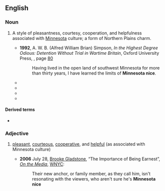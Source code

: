 ==English==
{{wikipedia}}

===Noun===
{{en-noun|-}}

# {{lb|en|US}} A style of pleasantness, courtesy, cooperation, and helpfulness associated with [[w:Minnesota|Minnesota]] culture; a form of Northern Plains charm.
#* '''1992''', A. W. B. (Alfred William Brian) Simpson, ''In the Highest Degree Odious: Detention Without Trial in Wartime Britain'', Oxford University Press, {{ISBN|0198259492}}, page [http://books.google.com/books?id=3b2g1RD5fUAC&pg=RA1-PA80&dq=%22Minnesota+nice%22+date:1990-1999&num=30&sig=TDhGRpIQUajNfxhqOnO6f73aaBI 80]
#*: Having lived in the open land of southwest Minnesota for more than thirty years, I have learned the limits of '''Minnesota nice'''.
#* {{quote-book|en|year=1993|author=Michael Barone|author2=Grant Ujifusa|title=Almanac of American Politics, 1994: The Senators, the Representatives and the Governors|url=http://books.google.com/books?id=fLgYAAAAIAAJ&q=%22Minnesota+nice%22+date:1990-1999&dq=%22Minnesota+nice%22+date:1990-1999&num=30&pgis=1|page=727|publisher=National Journal|year_published=1993|isbn=0892340576
|passage=Minge (pronounced with a hard ''G'') is close to a personification of "'''Minnesota nice'''," the quiet cheerfulness and pleasantness which permeates much of life in ''[…]'' much of its politics.}}
#* {{quote-book|en|year=1996|author=Quincy Troupe|chapter=Minnesota Nice|title=Avalanche: Poems|url=http://books.google.com/books?id=-MKKGlUnWGAC&pg=PA67&dq=%22Minnesota+nice%22+date:1990-1999&num=30&sig=cIMaMxIpU0fimHkUxsTAnkHlsik|page=67|publisher=Coffee House Press|isbn=1566890454
|passage=each moment draining sweat that pools around in a tradition of politeness— <br/> disturbed here now by swarms of gnats—some natives call "'''minnesota nice'''"}}
#* {{quote-book|en|year=1997|author=David Lebedoff|title=Cleaning Up: The Exxon Valdez Case, from 3 Drinks to 5 Billion Dollars|url=http://books.google.com/books?id=McZgNUzevgcC&q=%22Minnesota+nice%22+date:1990-1999&dq=%22Minnesota+nice%22+date:1990-1999&num=30&pgis=1|page=28|publisher=Free Press|isbn=0684837064
|passage=The natives joked about '''Minnesota Nice''', and outsiders called it conformity, but civility was in fact the norm and any rip in its fabric a vice.}}
#* {{quote-book|en|year=1999|author=Rosalie T. Torres|author2=Hallie Preskill|title=Evaluative Inquiry for Learning in Organizations|url=http://books.google.com/books?id=dywx7LyiIcAC&pg=PA31&dq=0761904549+%22minnesota+nice%22&sig=NVg6x_v-9Y7E406Jgz_gJeXwsxo|page=31|isbn=0761904549
|passage=People who like one another often go along with one another's ideas to keep everyone happy. In Minnesota, people often call this "'''Minnesota nice'''." The intent is not to hurt anyone's feelings.}}

====Derived terms====
* {{l|en|Minnesota ice}}

===Adjective===
{{en-adj|-}}

# {{lb|en|US}} [[pleasant]], [[courteous]], [[cooperative]], and [[helpful]] (as associated with Minnesota culture)
#* '''2006''' July 28, [[w:Brooke Gladstone|Brooke Gladstone]], “The Importance of Being Earnest”, ''[[w:On the Media|On the Media]]'', [[w:WNYC|WNYC]]:
#*: Their new anchor, or family member, as they call him, isn't resonating with the viewers, who aren't sure he's '''Minnesota nice'''

{{C|en|Minnesota, USA}}